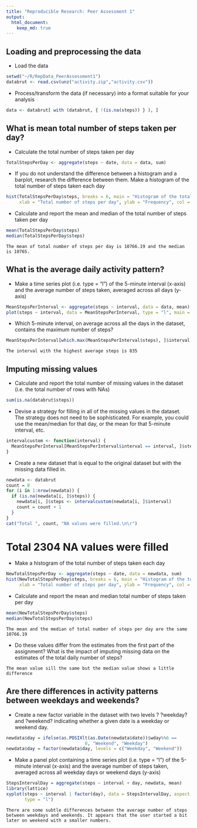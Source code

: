 ```yaml
---
title: "Reproducible Research: Peer Assessment 1"
output: 
  html_document:
    keep_md: true
---
```



## Loading and preprocessing the data
* Load the data
```r
setwd("~/R/RepData_PeerAssessment1")
databrut <- read.csv(unz("activity.zip","activity.csv"))
```
* Process/transform the data (if necessary) into a format suitable for your analysis
```r
data <- databrut[ with (databrut, { !(is.na(steps)) } ), ]
```

## What is mean total number of steps taken per day?
* Calculate the total number of steps taken per day
```r
TotalStepsPerDay <- aggregate(steps ~ date, data = data, sum)
```
* If you do not understand the difference between a histogram and a barplot, research the difference between them. Make a histogram of the total number of steps taken each day
```r
hist(TotalStepsPerDay$steps, breaks = 6, main = "Histogram of the total number of steps taken each day", 
     xlab = "Total number of steps per day", ylab = "Frequency", col = "green")
```

* Calculate and report the mean and median of the total number of steps taken per day
```r
mean(TotalStepsPerDay$steps)
median(TotalStepsPerDay$steps)
```
```
The mean of total number of steps per day is 10766.19 and the median is 10765.
```

## What is the average daily activity pattern?
* Make a time series plot (i.e. type = "l") of the 5-minute interval (x-axis) and the average number of steps taken, averaged across all days (y-axis)
```r
MeanStepsPerInterval <- aggregate(steps ~ interval, data = data, mean)
plot(steps ~ interval, data = MeanStepsPerInterval, type = "l", main = ("Average number of steps over all days"), xlab="Interval", ylab = "# of steps", col = "green")
```

* Which 5-minute interval, on average across all the days in the dataset, contains the maximum number of steps?
```r
MeanStepsPerInterval[which.max(MeanStepsPerInterval$steps), ]$interval
```
```
The interval with the highest average steps is 835
```

## Imputing missing values
* Calculate and report the total number of missing values in the dataset (i.e. the total number of rows with NAs)
```r
sum(is.na(databrut$steps))
```
* Devise a strategy for filling in all of the missing values in the dataset. The strategy does not need to be sophisticated. For example, you could use the mean/median for that day, or the mean for that 5-minute interval, etc.
```r
intervalcustom <- function(interval) {
  MeanStepsPerInterval[MeanStepsPerInterval$interval == interval, ]$steps
}
```
* Create a new dataset that is equal to the original dataset but with the missing data filled in.
```r
newdata <- databrut  
count = 0  
for (i in 1:nrow(newdata)) {
  if (is.na(newdata[i, ]$steps)) {
    newdata[i, ]$steps <- intervalcustom(newdata[i, ]$interval)
    count = count + 1
  }
}
cat("Total ", count, "NA values were filled.\n\r")
```
# Total  2304 NA values were filled
* Make a histogram of the total number of steps taken each day 
```r
NewTotalStepsPerDay <- aggregate(steps ~ date, data = newdata, sum)
hist(NewTotalStepsPerDay$steps, breaks = 6, main = "Histogram of the total number of steps taken each day", 
     xlab = "Total number of steps per day", ylab = "Frequency", col = "green")
```

* Calculate and report the mean and median total number of steps taken per day
```r
mean(NewTotalStepsPerDay$steps)
median(NewTotalStepsPerDay$steps)
```
```
The mean and the median of total number of steps per day are the same 10766.19
```
* Do these values differ from the estimates from the first part of the assignment? What is the impact of imputing missing data on the estimates of the total daily number of steps?
```
The mean value sill the same but the median value shows a little difference
```

## Are there differences in activity patterns between weekdays and weekends?
* Create a new factor variable in the dataset with two levels ? ?weekday? and ?weekend? indicating whether a given date is a weekday or weekend day.
```r
newdata$day = ifelse(as.POSIXlt(as.Date(newdata$date))$wday%%6 == 
                              0, "Weekend", "Weekday")
newdata$day = factor(newdata$day, levels = c("Weekday", "Weekend"))
```
* Make a panel plot containing a time series plot (i.e. type = "l") of the 5-minute interval (x-axis) and the average number of steps taken, averaged across all weekday days or weekend days (y-axis)
```r
StepsIntervalDay = aggregate(steps ~ interval + day, newdata, mean)
library(lattice)
xyplot(steps ~ interval | factor(day), data = StepsIntervalDay, aspect = 1/2, 
       type = "l")
```
```
There are some subtle differences between the average number of steps between weekdays and weekends. It appears that the user started a bit later on weekend with a smaller numbers.
```
